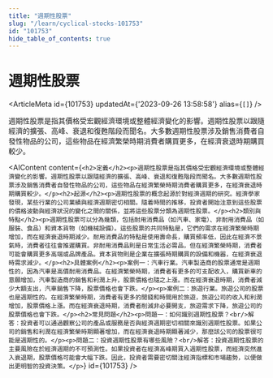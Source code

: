 ```yaml
---
title: "週期性股票"
slug: "/learn/cyclical-stocks-101753"
id: "101753"
hide_table_of_contents: true
---
```



# 週期性股票

<ArticleMeta id={101753} updatedAt={'2023-09-26 13:58:58'} alias={`[]`} />
<div className='border-solid border-b border-t-0 my-4 border-[var(--ifm-color-gray-300)]' />

週期性股票是指其價格受宏觀經濟環境或整體經濟變化的影響。週期性股票以跟隨經濟的擴張、高峰、衰退和復甦階段而聞名。大多數週期性股票涉及銷售消費者自發性物品的公司，這些物品在經濟繁榮時期消費者購買更多，在經濟衰退時期購買較少。

<AIContent content={`<h2>定義</h2><p>週期性股票是指其價格受宏觀經濟環境或整體經濟變化的影響。週期性股票以跟隨經濟的擴張、高峰、衰退和復甦階段而聞名。大多數週期性股票涉及銷售消費者自發性物品的公司，這些物品在經濟繁榮時期消費者購買更多，在經濟衰退時期購買較少。</p><h2>起源</h2><p>週期性股票的概念起源於對經濟週期的研究。經濟學家發現，某些行業的公司業績與經濟週期密切相關。隨着時間的推移，投資者開始注意到這些股票的價格波動與經濟狀況的變化之間的關係，並將這些股票分類為週期性股票。</p><h2>類別與特點</h2><p>週期性股票可以分為幾類，包括耐用消費品（如汽車、家電）、非耐用消費品（如服裝、食品）和資本貨物（如機械設備）。這些股票的共同特點是，它們的需求在經濟繁榮時期增加，而在經濟衰退時期減少。耐用消費品的特點是使用壽命長，購買頻率低，因此在經濟不景氣時，消費者往往會推遲購買。非耐用消費品則是日常生活必需品，但在經濟繁榮時期，消費者可能會購買更多高端或品牌產品。資本貨物則是企業在擴張時期購買的設備和機器，在經濟衰退時需求減少。</p><h2>具體案例</h2><p>案例一：汽車行業。汽車製造商的股票通常是週期性的，因為汽車是高價耐用消費品。在經濟繁榮時期，消費者有更多的可支配收入，購買新車的意願增加，汽車製造商的銷售和利潤上升，股票價格也隨之上漲。而在經濟衰退時期，消費者減少大額支出，汽車銷售下降，股票價格也會下跌。</p><p>案例二：旅遊行業。旅遊公司的股票也是週期性的。在經濟繁榮時期，消費者有更多的閒錢和時間用於旅遊，旅遊公司的收入和利潤增加，股票價格上漲。而在經濟衰退時期，消費者削減非必要開支，旅遊需求下降，旅遊公司的股票價格也會下跌。</p><h2>常見問題</h2><p>問題一：如何識別週期性股票？<br/>解答：投資者可以通過觀察公司的產品或服務是否與經濟週期密切相關來識別週期性股票。如果公司的銷售和利潤在經濟繁榮時期顯著增加，而在經濟衰退時期顯著減少，那麼該公司的股票很可能是週期性的。</p><p>問題二：投資週期性股票有哪些風險？<br/>解答：投資週期性股票的主要風險在於經濟週期的不可預測性。如果投資者在經濟高峰期買入週期性股票，而經濟突然進入衰退期，股票價格可能會大幅下跌。因此，投資者需要密切關注經濟指標和市場趨勢，以便做出更明智的投資決策。</p>`} id={101753} />
